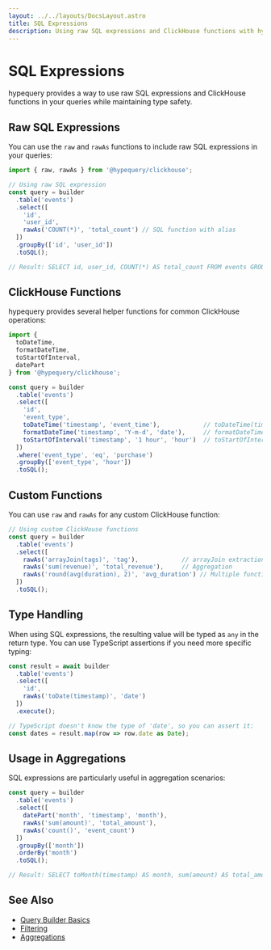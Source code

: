 ```yaml
---
layout: ../../layouts/DocsLayout.astro
title: SQL Expressions
description: Using raw SQL expressions and ClickHouse functions with hypequery
---
```


# SQL Expressions

hypequery provides a way to use raw SQL expressions and ClickHouse functions in your queries while maintaining type safety.

## Raw SQL Expressions

You can use the `raw` and `rawAs` functions to include raw SQL expressions in your queries:

```typescript
import { raw, rawAs } from '@hypequery/clickhouse';

// Using raw SQL expression
const query = builder
  .table('events')
  .select([
    'id',
    'user_id',
    rawAs('COUNT(*)', 'total_count') // SQL function with alias
  ])
  .groupBy(['id', 'user_id'])
  .toSQL();

// Result: SELECT id, user_id, COUNT(*) AS total_count FROM events GROUP BY id, user_id
```

## ClickHouse Functions

hypequery provides several helper functions for common ClickHouse operations:

```typescript
import { 
  toDateTime,
  formatDateTime,
  toStartOfInterval,
  datePart
} from '@hypequery/clickhouse';

const query = builder
  .table('events')
  .select([
    'id',
    'event_type',
    toDateTime('timestamp', 'event_time'),            // toDateTime(timestamp) AS event_time
    formatDateTime('timestamp', 'Y-m-d', 'date'),     // formatDateTime(timestamp, 'Y-m-d') AS date
    toStartOfInterval('timestamp', '1 hour', 'hour')  // toStartOfInterval(timestamp, INTERVAL 1 hour) AS hour
  ])
  .where('event_type', 'eq', 'purchase')
  .groupBy(['event_type', 'hour'])
  .toSQL();
```

## Custom Functions

You can use `raw` and `rawAs` for any custom ClickHouse function:

```typescript
// Using custom ClickHouse functions
const query = builder
  .table('events')
  .select([
    rawAs('arrayJoin(tags)', 'tag'),            // arrayJoin extraction
    rawAs('sum(revenue)', 'total_revenue'),     // Aggregation
    rawAs('round(avg(duration), 2)', 'avg_duration') // Multiple functions
  ])
  .toSQL();
```

## Type Handling

When using SQL expressions, the resulting value will be typed as `any` in the return type. You can use TypeScript assertions if you need more specific typing:

```typescript
const result = await builder
  .table('events')
  .select([
    'id',
    rawAs('toDate(timestamp)', 'date')
  ])
  .execute();

// TypeScript doesn't know the type of 'date', so you can assert it:
const dates = result.map(row => row.date as Date);
```

## Usage in Aggregations

SQL expressions are particularly useful in aggregation scenarios:

```typescript
const query = builder
  .table('events')
  .select([
    datePart('month', 'timestamp', 'month'),
    rawAs('sum(amount)', 'total_amount'),
    rawAs('count()', 'event_count')
  ])
  .groupBy(['month'])
  .orderBy('month')
  .toSQL();

// Result: SELECT toMonth(timestamp) AS month, sum(amount) AS total_amount, count() AS event_count FROM events GROUP BY month ORDER BY month ASC
```

## See Also

- [Query Builder Basics](/docs/query-builder)
- [Filtering](/docs/filtering)
- [Aggregations](/docs/aggregations) 